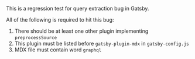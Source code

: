 This is a regression test for query extraction bug in Gatsby.

All of the following is required to hit this bug:

1. There should be at least one other plugin implementing `preprocessSource`
2. This plugin must be listed before `gatsby-plugin-mdx` in `gatsby-config.js`
3. MDX file must contain word `graphql`
